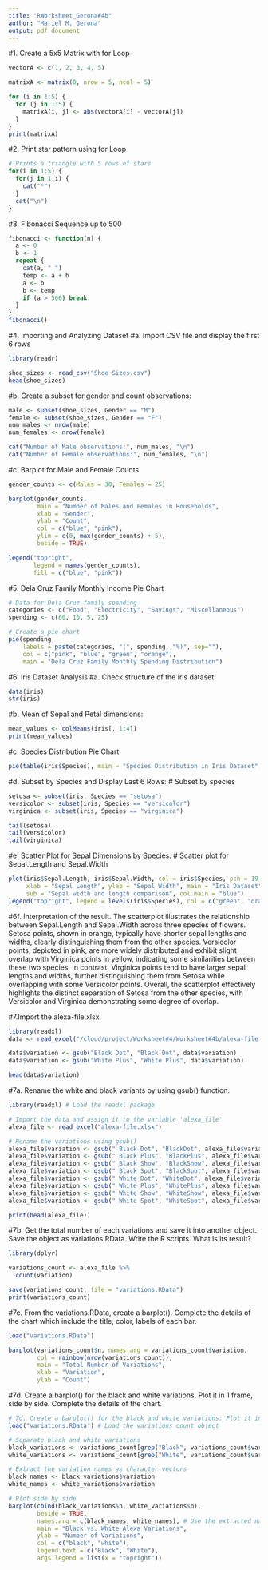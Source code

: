 ```yaml
---
title: "RWorksheet_Gerona#4b"
author: "Mariel M. Gerona"
output: pdf_document
---
```


#1. Create a 5x5 Matrix with for Loop
```r
vectorA <- c(1, 2, 3, 4, 5)

matrixA <- matrix(0, nrow = 5, ncol = 5)

for (i in 1:5) {
  for (j in 1:5) {
    matrixA[i, j] <- abs(vectorA[i] - vectorA[j])
  }
}
print(matrixA)
```

#2. Print star pattern using for Loop
```r
# Prints a triangle with 5 rows of stars
for(i in 1:5) {
  for(j in 1:i) {
    cat("*")
  }
  cat("\n")
}

```

#3.  Fibonacci Sequence up to 500
```r
fibonacci <- function(n) {
  a <- 0
  b <- 1
  repeat {
    cat(a, " ")
    temp <- a + b
    a <- b
    b <- temp
    if (a > 500) break
  }
}
fibonacci()

```

#4. Importing and Analyzing Dataset
#a. Import CSV file and display the first 6 rows

```r

library(readr)

shoe_sizes <- read_csv("Shoe Sizes.csv")
head(shoe_sizes)
```

#b. Create a subset for gender and count observations:
```r
male <- subset(shoe_sizes, Gender == "M")
female <- subset(shoe_sizes, Gender == "F")
num_males <- nrow(male)
num_females <- nrow(female)

cat("Number of Male observations:", num_males, "\n")
cat("Number of Female observations:", num_females, "\n")

```
#c. Barplot for Male and Female Counts

```r
gender_counts <- c(Males = 30, Females = 25)

barplot(gender_counts,
        main = "Number of Males and Females in Households",
        xlab = "Gender",
        ylab = "Count",
        col = c("blue", "pink"),
        ylim = c(0, max(gender_counts) + 5),  
        beside = TRUE)

legend("topright", 
       legend = names(gender_counts), 
       fill = c("blue", "pink"))


```

#5. Dela Cruz Family Monthly Income Pie Chart
```r
# Data for Dela Cruz family spending
categories <- c("Food", "Electricity", "Savings", "Miscellaneous")
spending <- c(60, 10, 5, 25)

# Create a pie chart
pie(spending, 
    labels = paste(categories, "(", spending, "%)", sep=""), 
    col = c("pink", "blue", "green", "orange"),
    main = "Dela Cruz Family Monthly Spending Distribution")

```

#6. Iris Dataset Analysis
#a. Check structure of the iris dataset:
```r

data(iris)
str(iris)
```

#b. Mean of Sepal and Petal dimensions:
```r

mean_values <- colMeans(iris[, 1:4])
print(mean_values)

```

#c. Species Distribution Pie Chart

```r
pie(table(iris$Species), main = "Species Distribution in Iris Dataset", col = c("green", "orange", "purple"))
```
#d. Subset by Species and Display Last 6 Rows:
# Subset by species
```r
setosa <- subset(iris, Species == "setosa")
versicolor <- subset(iris, Species == "versicolor")
virginica <- subset(iris, Species == "virginica")

tail(setosa)
tail(versicolor)
tail(virginica)

```

#e. Scatter Plot for Sepal Dimensions by Species:
# Scatter plot for Sepal.Length and Sepal.Width
```r
plot(iris$Sepal.Length, iris$Sepal.Width, col = iris$Species, pch = 19,
     xlab = "Sepal Length", ylab = "Sepal Width", main = "Iris Dataset",
     sub = "Sepal width and length comparison", col.main = "blue")
legend("topright", legend = levels(iris$Species), col = c("green", "orange", "purple"), pch = 19)

```

#6f. Interpretation of the result.
The scatterplot illustrates the relationship between Sepal.Length and Sepal.Width across three species of flowers. Setosa points, shown in orange, typically have shorter sepal lengths and widths, clearly distinguishing them from the other species. Versicolor points, depicted in pink, are more widely distributed and exhibit slight overlap with Virginica points in yellow, indicating some similarities between these two species. In contrast, Virginica points tend to have larger sepal lengths and widths, further distinguishing them from Setosa while overlapping with some Versicolor points. Overall, the scatterplot effectively highlights the distinct separation of Setosa from the other species, with Versicolor and Virginica demonstrating some degree of overlap.


#7.Import the alexa-file.xlsx
```r
library(readxl)
data <- read_excel("/cloud/project/Worksheet#4/Worksheet#4b/alexa-file.xlsx")

data$variation <- gsub("Black Dot", "Black Dot", data$variation)
data$variation <- gsub("White Plus", "White Plus", data$variation)

head(data$variation)

```

#7a.  Rename the white and black variants by using gsub() function.
```r
library(readxl) # Load the readxl package

# Import the data and assign it to the variable 'alexa_file'
alexa_file <- read_excel("alexa-file.xlsx") 

# Rename the variations using gsub()
alexa_file$variation <- gsub(" Black Dot", "BlackDot", alexa_file$variation)
alexa_file$variation <- gsub(" Black Plus", "BlackPlus", alexa_file$variation)
alexa_file$variation <- gsub(" Black Show", "BlackShow", alexa_file$variation)
alexa_file$variation <- gsub(" Black Spot", "BlackSpot", alexa_file$variation)
alexa_file$variation <- gsub(" White Dot", "WhiteDot", alexa_file$variation)
alexa_file$variation <- gsub(" White Plus", "WhitePlus", alexa_file$variation)
alexa_file$variation <- gsub(" White Show", "WhiteShow", alexa_file$variation)
alexa_file$variation <- gsub(" White Spot", "WhiteSpot", alexa_file$variation)

print(head(alexa_file))

```

#7b. Get the total number of each variations and save it into another object. Save the object as variations.RData. Write the R scripts. What is its result?
```r
library(dplyr)

variations_count <- alexa_file %>%
  count(variation)

save(variations_count, file = "variations.RData")
print(variations_count)
```

#7c. From the variations.RData, create a barplot(). Complete the details of the chart which include the title, color, labels of each bar.
```r
load("variations.RData")

barplot(variations_count$n, names.arg = variations_count$variation,
        col = rainbow(nrow(variations_count)),
        main = "Total Number of Variations",
        xlab = "Variation",
        ylab = "Count")


```

#7d. Create a barplot() for the black and white variations. Plot it in 1 frame, side by side. Complete the details of the chart.
```r
# 7d. Create a barplot() for the black and white variations. Plot it in 1 frame, side by side. Complete the details of the chart.
load("variations.RData") # Load the variations_count object

# Separate black and white variations
black_variations <- variations_count[grep("Black", variations_count$variation), ]
white_variations <- variations_count[grep("White", variations_count$variation), ]

# Extract the variation names as character vectors
black_names <- black_variations$variation
white_names <- white_variations$variation

# Plot side by side
barplot(cbind(black_variations$n, white_variations$n), 
        beside = TRUE,
        names.arg = c(black_names, white_names), # Use the extracted names
        main = "Black vs. White Alexa Variations",
        ylab = "Number of Variations",
        col = c("black", "white"),
        legend.text = c("Black", "White"),
        args.legend = list(x = "topright"))
```


